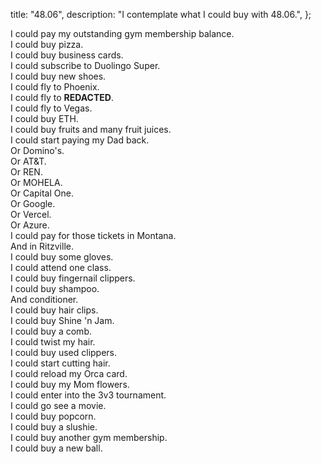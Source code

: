   title: "48.06",
  description: "I contemplate what I could buy with 48.06.",
};

I could pay my outstanding gym membership balance.\
I could buy pizza.\
I could buy business cards.\
I could subscribe to Duolingo Super.\
I could buy new shoes.\
I could fly to Phoenix.\
I could fly to **REDACTED**.\
I could fly to Vegas.\
I could buy ETH.\
I could buy fruits and many fruit juices.\
I could start paying my Dad back.\
Or Domino's.\
Or AT&T.\
Or REN.\
Or MOHELA.\
Or Capital One.\
Or Google.\
Or Vercel.\
Or Azure.\
I could pay for those tickets in Montana.\
And in Ritzville.\
I could buy some gloves.\
I could attend one class.\
I could buy fingernail clippers.\
I could buy shampoo.\
And conditioner.\
I could buy hair clips.\
I could buy Shine 'n Jam.\
I could buy a comb.\
I could twist my hair.\
I could buy used clippers.\
I could start cutting hair.\
I could reload my Orca card.\
I could buy my Mom flowers.\
I could enter into the 3v3 tournament.\
I could go see a movie.\
I could buy popcorn.\
I could buy a slushie.\
I could buy another gym membership.\
I could buy a new ball.
